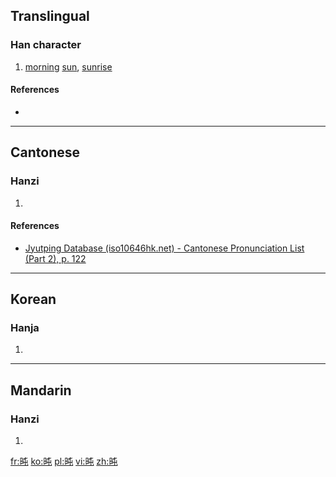 ==Translingual==

===Han character===
{{Han char|rn=72|rad=日|as=04|sn=8|four=65017|canj=APU|ids=⿰日屯}}

# [[morning]] [[sun]], [[sunrise]]

====References====
* {{Han ref|kx=0490.270|dkj=13777|dj=0851.260|hdz=21489.060|uh=65FD|ud=26109|bh=CCCE|bd=52430}}

----

==Cantonese==

===Hanzi===
{{yue-hanzi|jyut=[[tan1]]|y=tan1}}

# {{defn|lang=yue|sort=日04}}

====References====
* [http://www.iso10646hk.net/jp/document/download.jsp Jyutping Database (iso10646hk.net) - Cantonese Pronunciation List (Part 2), p. 122]

----

==Korean==

===Hanja===
{{ko-hanja|hangeul=돈|eumhun=|rv=don|mr=ton|y=ton}}

# {{defn|lang=ko|sort=日04}}

----

==Mandarin==

===Hanzi===
{{cmn-hanzi|pin=[[tùn]] ([[tun4]])|wg=t'un<sup>4</sup>}}

# {{defn|lang=cmn|sort=日04}}

[[fr:旽]]
[[ko:旽]]
[[pl:旽]]
[[vi:旽]]
[[zh:旽]]